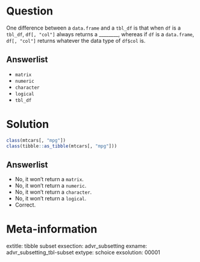Question
========

One difference between a `data.frame` and a `tbl_df` is that when `df` is a `tbl_df`, `df[, "col"]` always returns a ________, whereas if `df` is a `data.frame`, `df[, "col"]` returns whatever the data type of `df$col` is.

Answerlist
----------

* `matrix`
* `numeric` 
* `character`
* `logical`
* `tbl_df`

Solution
========

```r
class(mtcars[, "mpg"])
class(tibble::as_tibble(mtcars[, "mpg"]))
```


Answerlist
----------

* No, it won't return a `matrix`.
* No, it won't return a `numeric`.
* No, it won't return a `character`.
* No, it won't return a `logical`.
* Correct.

Meta-information
================
extitle: tibble subset
exsection: advr_subsetting
exname: advr_subsetting_tbl-subset
extype: schoice
exsolution: 00001
